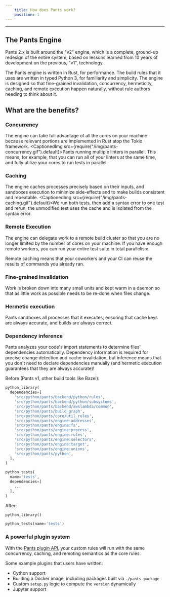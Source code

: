 ```yaml
---
    title: How does Pants work?
    position: 1
---
```





---

## The Pants Engine
Pants 2.x is built around the "v2" engine, which is a complete, ground-up redesign of the entire system, based on lessons learned from 10 years of development on the previous, "v1", technology.

The Pants engine is written in Rust, for performance. The build rules that it uses are written in typed Python 3, for familiarity and simplicity. The engine is designed so that fine-grained invalidation, concurrency, hermeticity, caching, and remote execution happen naturally, without rule authors needing to think about it.
## What are the benefits?
### Concurrency

The engine can take full advantage of all the cores on your machine because relevant portions are implemented in Rust atop the Tokio framework.
<CaptionedImg src={require("/img/pants-concurrency.gif").default}>Pants running multiple linters in parallel.</CaptionedImg>
This means, for example, that you can run all of your linters at the same time, and fully utilize your cores to run tests in parallel.

### Caching

The engine caches processes precisely based on their inputs, and sandboxes execution to minimize side-effects and to make builds consistent and repeatable.
<CaptionedImg src={require("/img/pants-caching.gif").default}>We run both tests, then add a syntax error to one test and rerun; the unmodified test uses the cache and is isolated from the syntax error.</CaptionedImg>
### Remote Execution

The engine can delegate work to a remote build cluster so that you are no longer limited by the number of cores on your machine. If you have enough remote workers, you can run your entire test suite in total parallelism.

Remote caching means that your coworkers and your CI can reuse the results of commands you already ran.

### Fine-grained invalidation

Work is broken down into many small units and kept warm in a daemon so that as little work as possible needs to be re-done when files change.

### Hermetic execution

Pants sandboxes all processes that it executes, ensuring that cache keys are always accurate, and builds are always correct.

### Dependency inference

Pants analyzes your code's import statements to determine files' dependencies automatically. Dependency information is required for precise change detection and cache invalidation, but inference means that you don't need to declare dependencies manually (and hermetic execution guarantees that they are always accurate)!

Before (Pants v1, other build tools like Bazel):
```python title="title="BUILD""
python_library(
  dependencies=[
    'src/python/pants/backend/python/rules',
    'src/python/pants/backend/python/subsystems',
    'src/python/pants/backend/awslambda/common',
    'src/python/pants/build_graph',
    'src/python/pants/core/util_rules',
    'src/python/pants/engine:addresses',
    'src/python/pants/engine:fs',
    'src/python/pants/engine:process',
    'src/python/pants/engine:rules',
    'src/python/pants/engine:selectors',
    'src/python/pants/engine:target',
    'src/python/pants/engine:unions',
    'src/python/pants/python',
  ],
)

python_tests(
  name='tests',
  dependencies=[
    ...
  ],
)
```

After:
```python title="title="BUILD""
python_library()

python_tests(name='tests')
```

### A powerful plugin system

With the [Pants plugin API](doc:plugins-overview), your custom rules will run with the same concurrency, caching, and remoting semantics as the core rules.

Some example plugins that users have written:

* Cython support
* Building a Docker image, including packages built via `./pants package`
* Custom `setup.py` logic to compute the `version` dynamically
* Jupyter support